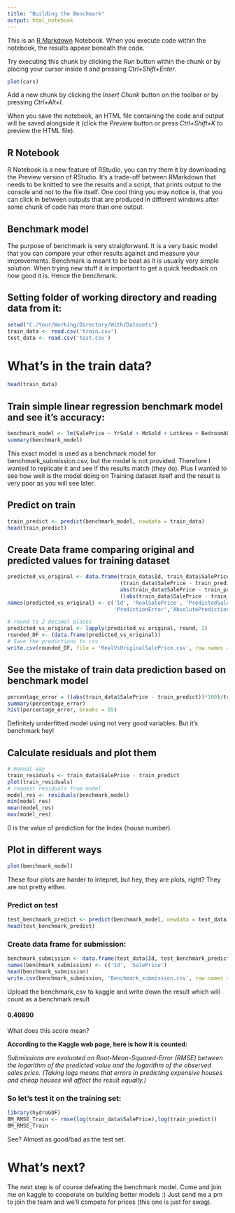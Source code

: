---
title: "Building the Benchmark"
output: html_notebook
---

This is an [R Markdown](http://rmarkdown.rstudio.com) Notebook. When you execute code within the notebook, the results appear beneath the code. 

Try executing this chunk by clicking the *Run* button within the chunk or by placing your cursor inside it and pressing *Ctrl+Shift+Enter*. 

```{r}
plot(cars)
```

Add a new chunk by clicking the *Insert Chunk* button on the toolbar or by pressing *Ctrl+Alt+I*.

When you save the notebook, an HTML file containing the code and output will be saved alongside it (click the *Preview* button or press *Ctrl+Shift+K* to preview the HTML file).

## R Notebook
R Notebook is a new feature of RStudio, you can try them it by downloading the Preview version of RStudio.
It's a trade-off between RMarkdown that needs to be knitted to see the results and a script, that prints output to the console and not to the file itself.
One cool thing you may notice is, that you can click in between outputs that are produced in different windows after some chunk of code has more than one output.

## Benchmark model
The purpose of benchmark is very straigforward. It is a very basic model that you can compare your other results against and measure your improvements. Benchmark is meant to be beat as it is usually very simple solution. When trying new stuff it is important to get a quick feedback on how good it is. Hence the benchmark.

## Setting folder of working directory and reading data from it:
```{r}
setwd("C:/Your/Working/Directory/With/Datasets")
train_data <- read.csv('train.csv')
test_data <- read.csv('test.csv')
```

# What's in the train data?
```{r}
head(train_data)
```



## Train simple linear regression benchmark model and see it's accuracy:
```{r}
benchmark_model <- lm(SalePrice ~ YrSold + MoSold + LotArea + BedroomAbvGr, data = train_data)
summary(benchmark_model)
```

This exact model is used as a benchmark model for benchmark_submission.csv, but the model is not provided. Therefore I wanted to replicate it and see if the results match (they do).
Plus I wanted to see how well is the model doing on Training dataset itself and the result is very poor as you will see later.

## Predict on train
```{r}
train_predict <- predict(benchmark_model, newdata = train_data)
head(train_predict)
```


## Create Data frame comparing original and predicted values for training dataset
```{r}
predicted_vs_original <- data.frame(train_data$Id, train_data$SalePrice, train_predict, 
                                    (train_data$SalePrice - train_predict),
                                    abs(train_data$SalePrice - train_predict),
                                    ((abs(train_data$SalePrice - train_predict))*100)/train_data$SalePrice )
names(predicted_vs_original) <- c('Id', 'RealSalePrice', 'PredictedSalePrice',
                                  'PredictionError','AbsolutePredictionError', 'ErrorInPercentages')

# round to 2 decimal places 
predicted_vs_original <- lapply(predicted_vs_original, round, 2)
rounded_DF <- (data.frame(predicted_vs_original))
# Save the predictions to csv
write.csv(rounded_DF, file = 'RealVsOriginalSalePrice.csv', row.names = FALSE)
```


## See the mistake of train data prediction based on benchmark model
```{r}
percentage_error = ((abs(train_data$SalePrice - train_predict))*100)/train_data$SalePrice
summary(percentage_error)
hist(percentage_error, breaks = 55)
```
Definitely underfitted model using not very good variables.
But it's benchmark hey!

## Calculate residuals and plot them
```{r}
# manual way
train_residuals <- train_data$SalePrice - train_predict
plot(train_residuals)
# request residuals from model
model_res <- residuals(benchmark_model)
min(model_res)
mean(model_res)
max(model_res)
```
0 is the value of prediction for the Index (house number).

## Plot in different ways
```{r}
plot(benchmark_model)
```
These four plots are harder to intepret, but hey, they are plots, right?
They are not pretty either.

### Predict on test
```{r}
test_benchmark_predict <- predict(benchmark_model, newdata = test_data)
head(test_benchmark_predict)
```

### Create data frame for submission:
```{r}
benchmark_submission <- data.frame(test_data$Id, test_benchmark_predict)
names(benchmark_submission) <- c('Id', 'SalePrice')
head(benchmark_submission)
write.csv(benchmark_submission, 'Benchmark_submission.csv', row.names = FALSE)
```
Upload the benchmark_csv to kaggle and write down the result which will count as a benchmark result

#### 0.40890

What does this score mean?

**According to the Kaggle web page, here is how it is counted:**

*Submissions are evaluated on Root-Mean-Squared-Error (RMSE) between the logarithm of the predicted value and the logarithm of the observed sales price. (Taking logs means that errors in predicting expensive houses and cheap houses will affect the result equally.)*

### So let's test it on the training set:
```{r}
library(hydroGOF)
BM_RMSE_Train <- rmse(log(train_data$SalePrice),log(train_predict))
BM_RMSE_Train
```
See? Almost as good/bad as the test set.

# What's next?

The next step is of course defeating the benchmark model. Come and join me on kaggle to cooperate on building better models :) Just send me a pm to join the team and we'll compete for prices (this one is just for swag).
